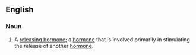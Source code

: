 ==English==

===Noun===
{{en-noun}}

# {{lb|en|endocrinology}} A [[releasing hormone]]; a [[hormone]] that is involved primarily in stimulating the release of another [[hormone]].